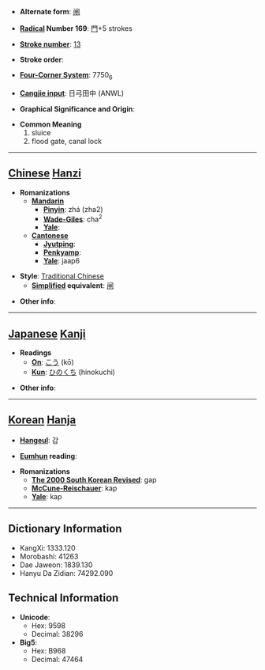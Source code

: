 * '''Alternate form''': [[闸]]

* '''[[Wiktionary:Chinese radical index| Radical]] Number 169''': [[Wiktionary:Chinese radical index 門|門]]+5 strokes

* '''[[Wiktionary:Chinese total strokes index|Stroke number]]''': [[Wiktionary:Chinese total strokes index 13|13]]

* '''Stroke order''': 

* '''[[Wiktionary:Chinese four corner index|Four-Corner System]]''': 7750<sub>6</sub>

* '''[[Wiktionary:Chinese Cangjie index|Cangjie input]]''': 日弓田中 (ANWL)

* '''Graphical Significance and Origin''': 

* '''Common Meaning'''
*#sluice
*# flood gate, canal lock


----

== [[Chinese]] [[Hanzi]] ==

* '''Romanizations'''
** '''[[Mandarin]]'''
*** '''[[Pinyin]]''': zhá (zha2)
*** '''[[Wade-Giles]]''': cha<sup>2</sup>
*** '''[[Yale]]''': 
** '''[[Cantonese]]'''
*** '''[[Jyutping]]''':
*** '''[[Penkyamp]]''': 
*** '''[[Yale]]''': jaap6

* '''Style''': [[Traditional Chinese]] 
** '''[[Simplified Chinese|Simplified]] equivalent''': [[闸]]

* '''Other info''': 

----

== [[Japanese]] [[Kanji]] ==

* '''Readings'''
** '''[[On]]''': [[こう]] (kō)
** '''[[Kun]]''': [[ひのくち]] (hinokuchi)

* '''Other info''':  

----

== [[Korean]] [[Hanja]] ==

* '''[[Hangeul]]''': 갑

* '''[[Eumhun]] reading''': 

* '''Romanizations'''
** '''[[The 2000 South Korean Revised Romanization|The 2000 South Korean Revised]]''': gap
** '''[[McCune-Reischauer]]''': kap
** '''[[Yale]]''': kap

----

== Dictionary Information ==

* KangXi: 1333.120
* Morobashi: 41263
* Dae Jaweon: 1839.130
* Hanyu Da Zidian: 74292.090

== Technical Information ==

* '''Unicode''':
** Hex: 9598
** Decimal: 38296
* '''Big5''':
** Hex: B968
** Decimal: 47464